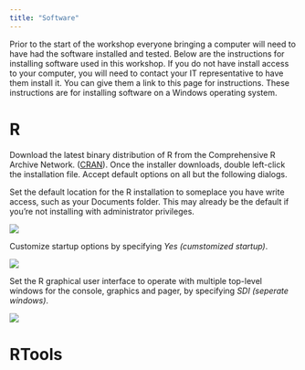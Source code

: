 ```yaml
---
title: "Software"
---
```


Prior to the start of the workshop everyone bringing a computer will need to have had the software installed and tested.
Below are the instructions for installing software used in this workshop.
If you do not have install access to your computer,
you will need to contact your IT representative to have them install it.
You can give them a link to this page for instructions.
These instructions are for installing software on a Windows operating system.

# R

Download the latest binary distribution of R from the Comprehensive R Archive Network.
([CRAN](http://cran.rstudio.com/bin/windows/base/ "R for Windows")).
Once the installer downloads, double left-click the installation file.
Accept default options on all but the following dialogs.

Set the default location for the R installation to someplace you have write access, such as your Documents folder.
This may already be the default if you're not installing with administrator privileges.

| ![](images/software-r_01.png)

Customize startup options by specifying *Yes (cumstomized startup)*.

| ![](images/software-r_02.png)

Set the R graphical user interface to operate with multiple top-level windows for the console,
graphics and pager, by specifying *SDI (seperate windows)*.

| ![](images/software-r_03.png)

# RTools



